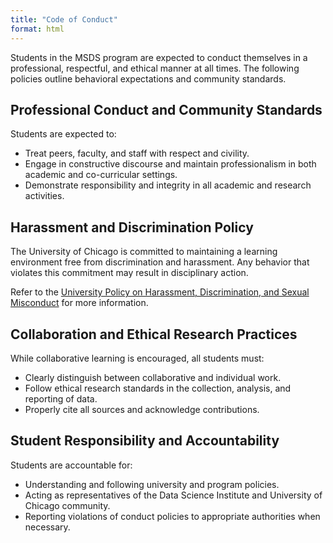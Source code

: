 ```yaml
---
title: "Code of Conduct"
format: html
---
```


Students in the MSDS program are expected to conduct themselves in a professional, respectful, and ethical manner at all times. The following policies outline behavioral expectations and community standards.

## Professional Conduct and Community Standards

Students are expected to:

- Treat peers, faculty, and staff with respect and civility.
- Engage in constructive discourse and maintain professionalism in both academic and co-curricular settings.
- Demonstrate responsibility and integrity in all academic and research activities.

## Harassment and Discrimination Policy

The University of Chicago is committed to maintaining a learning environment free from discrimination and harassment. Any behavior that violates this commitment may result in disciplinary action.

Refer to the [University Policy on Harassment, Discrimination, and Sexual Misconduct](https://harassmentpolicy.uchicago.edu/) for more information.

## Collaboration and Ethical Research Practices

While collaborative learning is encouraged, all students must:

- Clearly distinguish between collaborative and individual work.
- Follow ethical research standards in the collection, analysis, and reporting of data.
- Properly cite all sources and acknowledge contributions.

## Student Responsibility and Accountability

Students are accountable for:

- Understanding and following university and program policies.
- Acting as representatives of the Data Science Institute and University of Chicago community.
- Reporting violations of conduct policies to appropriate authorities when necessary.

